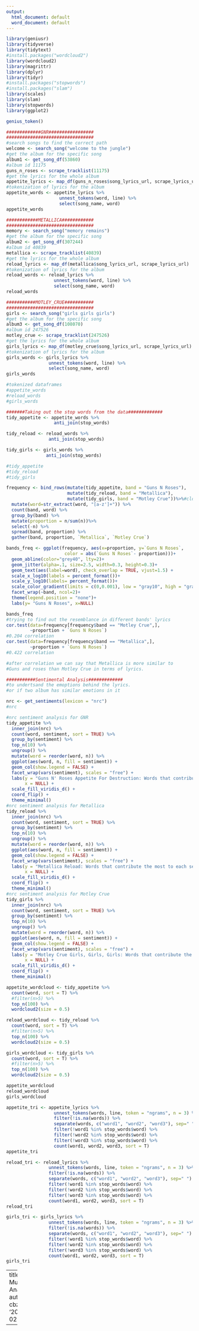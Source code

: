 ```yaml
---
output:
  html_document: default
  word_document: default
---
```


```r
library(geniusr)
library(tidyverse)
library(tidytext)
#install.packages("wordcloud2")
library(wordcloud2)
library(magrittr)
library(dplyr)
library(tidyr)
#install.packages("stopwords")
#install.packages("slam")
library(scales)
library(slam)
library(stopwords)
library(ggplot2)

genius_token()

#############GNR#################
#################################
#search songs to find the correct path
welcome <- search_song("welcome to the jungle")
#get the album for the specific song
album1 <- get_song_df(53860)
#album id 11175
guns_n_roses <- scrape_tracklist(11175)
#get the lyrics for the whole album
appetite_lyrics <- map_df(guns_n_roses$song_lyrics_url, scrape_lyrics_url)
#tokenization of lyrics for the album
appetite_words <- appetite_lyrics %>%
                    unnest_tokens(word, line) %>%
                    select(song_name, word)
appetite_words

############METALLICA############
#################################
memory <- search_song("memory remains")
#get the album for the specific song
album2 <- get_song_df(307244)
#album id 40839
metallica <- scrape_tracklist(40839)
#get the lyrics for the whole album
reload_lyrics <- map_df(metallica$song_lyrics_url, scrape_lyrics_url)
#tokenization of lyrics for the album
reload_words <- reload_lyrics %>%
                  unnest_tokens(word, line) %>%
                  select(song_name, word)
reload_words

###########MOTLEY_CRUE###########
#################################
girls <- search_song("girls girls girls")
#get the album for the specific song
album3 <- get_song_df(108070)
#album id 247526
motley_crue <- scrape_tracklist(247526)
#get the lyrics for the whole album
girls_lyrics <- map_df(motley_crue$song_lyrics_url, scrape_lyrics_url)
#tokenization of lyrics for the album
girls_words <- girls_lyrics %>%
                unnest_tokens(word, line) %>%
                select(song_name, word)
girls_words

#tokenized dataframes
#appetite_words
#reload_words
#girls_words

#######Taking out the stop words from the data#############
tidy_appetite <- appetite_words %>%
                  anti_join(stop_words)

tidy_reload <- reload_words %>%
                anti_join(stop_words) 

tidy_girls <- girls_words %>%
               anti_join(stop_words) 

#tidy_appetite
#tidy_reload
#tidy_girls

frequency <- bind_rows(mutate(tidy_appetite, band = "Guns N Roses"),
                       mutate(tidy_reload, band = "Metallica"),
                       mutate(tidy_girls, band = "Motley Crue"))%>%#closing bind_rows
  mutate(word=str_extract(word, "[a-z']+")) %>%
  count(band, word) %>%
  group_by(band) %>%
  mutate(proportion = n/sum(n))%>%
  select(-n) %>%
  spread(band, proportion) %>%
  gather(band, proportion, `Metallica`, `Motley Crue`)

bands_freq <- ggplot(frequency, aes(x=proportion, y=`Guns N Roses`, 
                      color = abs(`Guns N Roses`- proportion)))+
  geom_abline(color="grey40", lty=2)+
  geom_jitter(alpha=.1, size=2.5, width=0.3, height=0.3)+
  geom_text(aes(label=word), check_overlap = TRUE, vjust=1.5) +
  scale_x_log10(labels = percent_format())+
  scale_y_log10(labels= percent_format())+
  scale_color_gradient(limits = c(0,0.001), low = "gray10", high = "gray75")+
  facet_wrap(~band, ncol=2)+
  theme(legend.position = "none")+
  labs(y= "Guns N Roses", x=NULL)

bands_freq
#trying to find out the resemblance in different bands' lyrics
cor.test(data=frequency[frequency$band == "Motley Crue",],
         ~proportion + `Guns N Roses`)
#0.204 correlation
cor.test(data=frequency[frequency$band == "Metallica",],
         ~proportion + `Guns N Roses`)
#0.422 correlation

#after correlation we can say that Metallica is more similar to
#Guns and roses than Motley Crue in terms of lyrics.

###########Sentimental Analysis#############
#to undertsand the emoptions behind the lyrics.
#or if two album has similar emotions in it

nrc <- get_sentiments(lexicon = "nrc")
#nrc

#nrc sentiment analysis for GNR
tidy_appetite %>% 
  inner_join(nrc) %>% 
  count(word, sentiment, sort = TRUE) %>% 
  group_by(sentiment) %>%
  top_n(10) %>%
  ungroup() %>%
  mutate(word = reorder(word, n)) %>%
  ggplot(aes(word, n, fill = sentiment)) +
  geom_col(show.legend = FALSE) +
  facet_wrap(vars(sentiment), scales = "free") +
  labs(y = "Guns N' Roses Appetite For Destruction: Words that contribute the most to each sentiment",
       x = NULL) +
  scale_fill_viridis_d() +
  coord_flip() +
  theme_minimal()
#nrc sentiment analysis for Metallica
tidy_reload %>% 
  inner_join(nrc) %>% 
  count(word, sentiment, sort = TRUE) %>% 
  group_by(sentiment) %>%
  top_n(10) %>%
  ungroup() %>%
  mutate(word = reorder(word, n)) %>%
  ggplot(aes(word, n, fill = sentiment)) +
  geom_col(show.legend = FALSE) +
  facet_wrap(vars(sentiment), scales = "free") +
  labs(y = "Metallica Reload: Words that contribute the most to each sentiment",
       x = NULL) +
  scale_fill_viridis_d() +
  coord_flip() +
  theme_minimal()
#nrc sentiment analysis for Motley Crue
tidy_girls %>% 
  inner_join(nrc) %>% 
  count(word, sentiment, sort = TRUE) %>% 
  group_by(sentiment) %>%
  top_n(10) %>%
  ungroup() %>%
  mutate(word = reorder(word, n)) %>%
  ggplot(aes(word, n, fill = sentiment)) +
  geom_col(show.legend = FALSE) +
  facet_wrap(vars(sentiment), scales = "free") +
  labs(y = "Motley Crue Girls, Girls, Girls: Words that contribute the most to each sentiment",
       x = NULL) +
  scale_fill_viridis_d() +
  coord_flip() +
  theme_minimal()

appetite_wordcloud <- tidy_appetite %>%
  count(word, sort = T) %>%
  #filter(n>5) %>%
  top_n(100) %>%
  wordcloud2(size = 0.5)

reload_wordcloud <- tidy_reload %>%
  count(word, sort = T) %>%
  #filter(n>5) %>%
  top_n(100) %>%
  wordcloud2(size = 0.5)

girls_wordcloud <- tidy_girls %>%
  count(word, sort = T) %>%
  #filter(n>5) %>%
  top_n(100) %>%
  wordcloud2(size = 0.5)

appetite_wordcloud
reload_wordcloud
girls_wordcloud

appetite_tri <- appetite_lyrics %>%
                  unnest_tokens(words, line, token = "ngrams", n = 3) %>%
                  filter(!is.na(words)) %>%
                  separate(words, c("word1", "word2", "word3"), sep=" ") %>%
                  filter(!word1 %in% stop_words$word) %>%
                  filter(!word2 %in% stop_words$word) %>%
                  filter(!word3 %in% stop_words$word) %>%
                  count(word1, word2, word3, sort = T)
appetite_tri

reload_tri <- reload_lyrics %>%
                unnest_tokens(words, line, token = "ngrams", n = 3) %>%
                filter(!is.na(words)) %>%
                separate(words, c("word1", "word2", "word3"), sep=" ") %>%
                filter(!word1 %in% stop_words$word) %>%
                filter(!word2 %in% stop_words$word) %>%
                filter(!word3 %in% stop_words$word) %>%
                count(word1, word2, word3, sort = T)
reload_tri

girls_tri <- girls_lyrics %>%
                unnest_tokens(words, line, token = "ngrams", n = 3) %>%
                filter(!is.na(words)) %>%
                separate(words, c("word1", "word2", "word3"), sep=" ") %>%
                filter(!word1 %in% stop_words$word) %>%
                filter(!word2 %in% stop_words$word) %>%
                filter(!word3 %in% stop_words$word) %>%
                count(word1, word2, word3, sort = T)
girls_tri
```



---
title: Music-Analysis.R
author: cbz
date: '2021-02-10'

---
